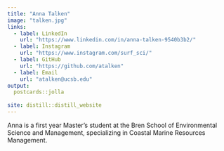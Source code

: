```yaml
---
title: "Anna Talken"
image: "talken.jpg"
links:
  - label: LinkedIn
    url: "https://www.linkedin.com/in/anna-talken-9540b3b2/"
  - label: Instagram
    url: "https://www.instagram.com/surf_sci/"
  - label: GitHub
    url: "https://github.com/atalken"
  - label: Email
    url: "atalken@ucsb.edu"
output:
  postcards::jolla
  
site: distill::distill_website
---
```

 
Anna is a first year Master's student at the Bren School of Environmental Science and Management, specializing in Coastal Marine Resources Management. 
